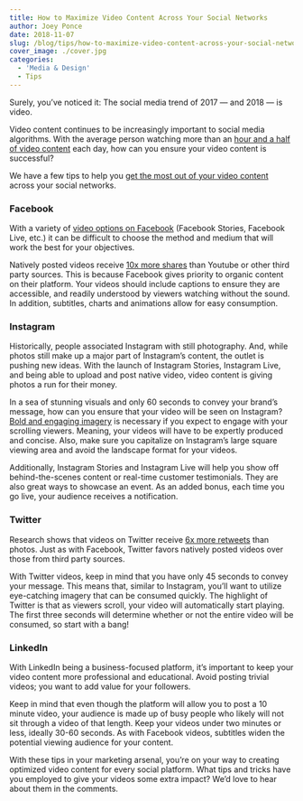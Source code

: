 ```yaml
---
title: How to Maximize Video Content Across Your Social Networks
author: Joey Ponce
date: 2018-11-07
slug: /blog/tips/how-to-maximize-video-content-across-your-social-networks
cover_image: ./cover.jpg
categories:
  - 'Media & Design'
  - Tips
---
```


Surely, you’ve noticed it: The social media trend of 2017 — and 2018 — is video.

Video content continues to be increasingly important to social media
algorithms. With the average person watching more than an [hour and a half of video content][1] each day, how can you ensure your video content is successful?

We have a few tips to help you [get the most out of your video content][2] across your social networks.

### Facebook

With a variety of [video options on Facebook][3] (Facebook Stories, Facebook Live, etc.) it can be difficult to choose the method and medium that will work the best for your objectives.

Natively posted videos receive [10x more shares][4] than Youtube or other third party sources. This is because Facebook gives priority to organic content on their platform. Your videos should include captions to ensure they are accessible, and readily understood by viewers watching without the sound. In addition, subtitles, charts and animations allow for easy consumption.

### Instagram

Historically, people associated Instagram with still photography. And, while
photos still make up a major part of Instagram’s content, the outlet is
pushing new ideas. With the launch of Instagram Stories, Instagram Live, and
being able to upload and post native video, video content is giving photos a
run for their money.

In a sea of stunning visuals and only 60 seconds to convey your brand’s
message, how can you ensure that your video will be seen on Instagram? [Bold and engaging imagery][5] is necessary if you expect to engage with your scrolling viewers. Meaning, your videos will have to be expertly produced and concise. Also, make sure you capitalize on Instagram’s large square viewing area and avoid the landscape format for your videos.

Additionally, Instagram Stories and Instagram Live will help you show off
behind-the-scenes content or real-time customer testimonials. They are also
great ways to showcase an event. As an added bonus, each time you go live,
your audience receives a notification.

### Twitter

Research shows that videos on Twitter receive [6x more retweets][6] than photos. Just as with Facebook, Twitter favors natively posted videos over those from third party sources.

With Twitter videos, keep in mind that you have only 45 seconds to convey your
message. This means that, similar to Instagram, you’ll want to utilize
eye-catching imagery that can be consumed quickly. The highlight of Twitter is
that as viewers scroll, your video will automatically start playing. The first
three seconds will determine whether or not the entire video will be consumed,
so start with a bang!

### LinkedIn

With LinkedIn being a business-focused platform, it’s important to keep your
video content more professional and educational. Avoid posting trivial videos;
you want to add value for your followers.

Keep in mind that even though the platform will allow you to post a 10 minute
video, your audience is made up of busy people who likely will not sit through
a video of that length. Keep your videos under two minutes or less, ideally
30-60 seconds. As with Facebook videos, subtitles widen the potential viewing audience for your content.

With these tips in your marketing arsenal, you’re on your way to creating
optimized video content for every social platform. What tips and tricks have
you employed to give your videos some extra impact? We’d love to hear about
them in the comments.

[1]: https://www.wyzowl.com/video-marketing-statistics-2018/
[2]: /blog/social-media/5-tips-maximize-effectiveness-facebook-live-video
[3]: /blog/social-media-tips/5-ways-digital-marketers-tap-power-social-video
[4]: https://www.forbes.com/sites/johnkoetsier/2017/03/13/facebook-native-video-gets-10x-more-shares-than-youtube/#d910d491c66a
[5]: /blog/social-media-tips/5-design-must-haves-before-creating-your-social-ad
[6]: https://blog.bufferapp.com/social-media-video-marketing-statistics

